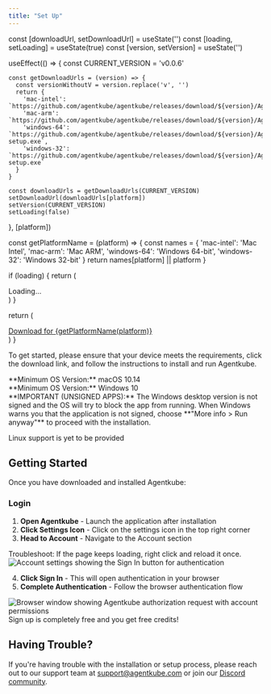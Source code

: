 ```yaml
---
title: "Set Up"
---
```


  const [downloadUrl, setDownloadUrl] = useState('')
  const [loading, setLoading] = useState(true)
  const [version, setVersion] = useState('')

  useEffect(() => {
    const CURRENT_VERSION = 'v0.0.6'
    
    const getDownloadUrls = (version) => {
      const versionWithoutV = version.replace('v', '')
      return {
        'mac-intel': `https://github.com/agentkube/agentkube/releases/download/${version}/Agentkube_${versionWithoutV}_x64.dmg`,
        'mac-arm': `https://github.com/agentkube/agentkube/releases/download/${version}/Agentkube_${versionWithoutV}_aarch64.dmg`,
        'windows-64': `https://github.com/agentkube/agentkube/releases/download/${version}/Agentkube_${versionWithoutV}_x64-setup.exe`,
        'windows-32': `https://github.com/agentkube/agentkube/releases/download/${version}/Agentkube_${versionWithoutV}_x86-setup.exe`
      }
    }
    
    const downloadUrls = getDownloadUrls(CURRENT_VERSION)
    setDownloadUrl(downloadUrls[platform])
    setVersion(CURRENT_VERSION)
    setLoading(false)
  }, [platform])

  const getPlatformName = (platform) => {
    const names = {
      'mac-intel': 'Mac Intel',
      'mac-arm': 'Mac ARM',
      'windows-64': 'Windows 64-bit',
      'windows-32': 'Windows 32-bit'
    }
    return names[platform] || platform
  }

  if (loading) {
    return (
      <div className="flex items-center justify-center py-4">
        <div className="animate-spin rounded-full h-4 w-4 border-b-2 border-blue-600"></div>
        <span className="ml-2 text-sm">Loading...</span>
      </div>
    )
  }

  return (
    <div className="">
      <a
        href={downloadUrl}
        className="inline-flex items-center justify-center px-6 py-2 bg-neutral-800 text-white text-sm font-medium rounded-lg hover:bg-neutral-900 border-none transition-colors"
        download
      >
        Download for {getPlatformName(platform)}
      </a>
    </div>
  )
}

To get started, please ensure that your device meets the requirements, click the download link, and follow the instructions to install and run Agentkube.

<Tabs>
<Tab title="Mac">
**Minimum OS Version:** macOS 10.14

<div className="flex gap-2">
  <DownloadButton platform="mac-arm" />
  <DownloadButton platform="mac-intel" />
</div>
</Tab>


<Tab title="Windows">
**Minimum OS Version:** Windows 10

<div className="flex gap-2">
<DownloadButton platform="windows-64" />

<DownloadButton platform="windows-32" />
</div>

<Warning>
**IMPORTANT (UNSIGNED APPS):** The Windows desktop version is not signed and the OS will try to block the app from running. When Windows warns you that the application is not signed, choose **"More info > Run anyway"** to proceed with the installation.
</Warning>
</Tab>


<Tab title="Linux">

Linux support is yet to be provided

</Tab>
</Tabs>

## Getting Started

Once you have downloaded and installed Agentkube:


### Login

1. **Open Agentkube** - Launch the application after installation
2. **Click Settings Icon** - Click on the settings icon in the top right corner
3. **Head to Account** - Navigate to the Account section


<Note>
Troubleshoot: If the page keeps loading, right click and reload it once.
</Note>

<Frame caption="Account settings with Sign In option">
  <img src="/images/signin.png" alt="Account settings showing the Sign In button for authentication" />
</Frame>

4. **Click Sign In** - This will open authentication in your browser
5. **Complete Authentication** - Follow the browser authentication flow

<Frame caption="Browser authentication flow">
  <img src="/images/access-on-browser.png" alt="Browser window showing Agentkube authorization request with account permissions" />
</Frame>

<Note>
Sign up is completely free and you get free credits!
</Note>

## Having Trouble?

If you're having trouble with the installation or setup process, please reach out to our support team at [support@agentkube.com](mailto:support@agentkube.com) or join our [Discord community](https://discord.gg/UxnwzcjMWA).